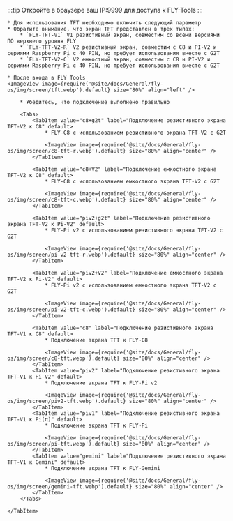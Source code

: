 :::tip
Откройте в браузере ваш IP:9999 для доступа к FLY-Tools
:::

    * Для использования TFT необходимо включить следующий параметр
    * Обратите внимание, что экран TFT представлен в трех типах:
        * `FLY-TFT-V1` V1 резистивный экран, совместим со всеми версиями ПО верхнего уровня FLY
        * `FLY-TFT-V2-R` V2 резистивный экран, совместим с C8 и PI-V2 и сериями Raspberry Pi с 40 PIN, но требует использования вместе с G2T
        * `FLY-TFT-V2-C` V2 емкостный экран, совместим с C8 и PI-V2 и сериями Raspberry Pi с 40 PIN, но требует использования вместе с G2T

    * После входа в FLY Tools
    <ImageView image={require('@site/docs/General/fly-os/img/screen/tft.webp').default} size="80%" align="left" />

<Tabs>
    <TabItem value="TFT" label="Подключение TFT" default>

        * Убедитесь, что подключение выполнено правильно

        <Tabs>
            <TabItem value="c8+g2t" label="Подключение резистивного экрана TFT-V2 к C8" default>
                * FLY-C8 с использованием резистивного экрана TFT-V2 с G2T

                <ImageView image={require('@site/docs/General/fly-os/img/screen/c8-tft-r.webp').default} size="80%" align="center" />
            </TabItem>

            <TabItem value="c8+V2" label="Подключение емкостного экрана TFT-V2 к C8" default>
                * FLY-C8 с использованием емкостного экрана TFT-V2 с G2T

                <ImageView image={require('@site/docs/General/fly-os/img/screen/c8-tft-c.webp').default} size="80%" align="center" />
            </TabItem>

            <TabItem value="piv2+g2t" label="Подключение резистивного экрана TFT-V2 к Pi-V2" default>
                * FLY-Pi v2 с использованием резистивного экрана TFT-V2 с G2T

                <ImageView image={require('@site/docs/General/fly-os/img/screen/pi-v2-tft-r.webp').default} size="80%" align="center" />
            </TabItem>

            <TabItem value="piv2+V2" label="Подключение емкостного экрана TFT-V2 к Pi-V2" default>
                * FLY-Pi v2 с использованием емкостного экрана TFT-V2 с G2T

                <ImageView image={require('@site/docs/General/fly-os/img/screen/pi-v2-tft-c.webp').default} size="80%" align="center" />
            </TabItem>

            <TabItem value="c8" label="Подключение резистивного экрана TFT-V1 к C8" default>
                * Подключение экрана TFT к FLY-C8

                <ImageView image={require('@site/docs/General/fly-os/img/screen/c8-tft.webp').default} size="80%" align="center" />
            </TabItem>
            <TabItem value="piv2" label="Подключение резистивного экрана TFT-V1 к Pi-V2" default>
                * Подключение экрана TFT к FLY-Pi v2

                <ImageView image={require('@site/docs/General/fly-os/img/screen/piv2-tft.webp').default} size="80%" align="center" />
            </TabItem>
            <TabItem value="piv1" label="Подключение резистивного экрана TFT-V1 к Pi(π)" default>
                * Подключение экрана TFT к FLY-Pi

                <ImageView image={require('@site/docs/General/fly-os/img/screen/pi-tft.webp').default} size="80%" align="center" />
            </TabItem>
            <TabItem value="gemini" label="Подключение резистивного экрана TFT-V1 к Gemini" default>
                * Подключение экрана TFT к FLY-Gemini
                
                <ImageView image={require('@site/docs/General/fly-os/img/screen/gemini-tft.webp').default} size="80%" align="center" />
            </TabItem>
        </Tabs>

    </TabItem>
</Tabs>
